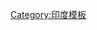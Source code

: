 {{Navbox
| name      = 印度总督
| title     = [[印度总督]]
| listclass = hlist
| image     = {{longitem|style=line-height:5em|[[File:Flag of the British East India Company (1801).svg|100px|border]] [[File:Flag of the Governor-General of India (1885–1947).svg|100px|border]] [[File:Flag of the Governor-General of India (1947–1950).svg|100px|border]]}}
|group1= 威廉堡省总督<br>(1774–1833)
|list1=
* [[沃倫·黑斯廷斯]]
* {{link-en|约翰·麦克弗森|Sir John Macpherson, 1st Baronet}}
* [[第一代康沃利斯侯爵查爾斯·康沃利斯|康沃利斯伯爵]]
* {{link-en|第一代泰格茅斯男爵约翰·肖|John Shore, 1st Baron Teignmouth|约翰·肖}}
* {{link-en|阿留雷德·克拉克|Alured Clarke}}
* [[第一代韋爾斯利侯爵理查德·韋爾斯利|莫寧頓伯爵]]
* [[第一代康沃利斯侯爵查爾斯·康沃利斯|康沃利斯侯爵]]
* {{link-en|乔治·巴洛|Sir George Barlow, 1st Baronet}}
* [[第一代明托伯爵吉爾伯特·艾略特-默里-基寧蒙德|明托伯爵]]
* [[第一代黑斯廷斯侯爵弗朗西斯·羅頓-黑斯廷斯|莫伊拉伯爵]]
* {{link-en|约翰·亚当 (总督)|John Adam (administrator)|约翰·亚当}}
* [[威廉·阿美士德|阿美士德勋爵]]
* {{link-en|威廉·巴特沃思·贝利|William Butterworth Bayley}}
* [[威廉·本廷克勋爵]]
|group2= 印度总督<br>(1833–1858)
|list2=
* [[威廉·本廷克勋爵]]
* {{link-en|第一代梅特卡夫男爵查尔斯·梅特卡夫|Charles Metcalfe, 1st Baron Metcalfe|查尔斯·梅特卡夫}}
* [[第一代奥克兰伯爵乔治·伊登|奥克兰勋爵]]
* {{link-en|第一代埃伦伯勒伯爵爱德华·劳|Edward Law, 1st Earl of Ellenborough|埃伦伯勒勋爵}}
* {{link-en|威廉·威尔伯福斯·伯德|William Wilberforce Bird (governor)}}
* {{link-en|第一代哈丁子爵亨利·哈丁|Henry Hardinge, 1st Viscount Hardinge|亨利·哈丁}}
* [[第一代达尔豪斯侯爵詹姆斯·布朗-拉姆齐|达尔豪斯侯爵]]
* {{link-en|第一代坎宁伯爵查尔斯·坎宁|Charles Canning, 1st Earl Canning|坎宁子爵}}
|group3= 印度总督及副王<br>(1858–1947) 
|list3=
* {{link-en|第一代坎宁伯爵查尔斯·坎宁|Charles Canning, 1st Earl Canning|坎宁伯爵}}
* [[第八代額爾金伯爵詹姆斯·布魯斯|額爾金伯爵]]
* {{link-en|第一代马格达拉的内皮尔男爵罗伯特·内皮尔|Robert Napier, 1st Baron Napier of Magdala|罗伯特·内皮尔}}
* {{link-en|威廉·登尼森|William Denison}}
* {{link-en|第一代劳伦斯男爵约翰·劳伦斯|John Lawrence, 1st Baron Lawrence|约翰·劳伦斯}}
* {{link-en|第六代梅奥伯爵理查德·勃克|Richard Bourke, 6th Earl of Mayo|梅奥伯爵}}
* {{link-en|约翰·斯特莱切 (民政官员)|John Strachey (civil servant)|约翰·斯特莱切}}
* {{link-en|第十代内皮尔勋爵弗朗西斯·内皮尔|Francis Napier, 10th Lord Napier|内皮尔勋爵}}
* {{link-en|第一代诺思布鲁克伯爵托马斯·巴林|Thomas Baring, 1st Earl of Northbrook|诺思布鲁克勋爵}}
* {{link-en|第一代利顿伯爵罗伯特·布尔沃-利顿|Robert Bulwer-Lytton, 1st Earl of Lytton|勋爵}}
* {{link-en|第一代里蓬侯爵乔治·罗宾逊|George Robinson, 1st Marquess of Ripon|里蓬侯爵}}
* [[第一代达费林和阿瓦侯爵弗雷德里克·汉密尔顿-坦普尔-布莱克伍德|达弗林伯爵]]
* {{link-en|第五代兰斯敦侯爵亨利·佩蒂-菲茨莫里斯|Henry Petty-Fitzmaurice, 5th Marquess of Lansdowne|兰斯敦侯爵}}
* [[第九代額爾金伯爵維克多·布魯斯|額爾金伯爵]]
* [[第一代凱德爾斯頓的寇松侯爵喬治·寇松|喬治·寇松]]
* [[第四代明托伯爵吉爾伯特·艾略特-默里-基寧蒙德|明托伯爵]]
* [[第一代潘雪斯特的哈丁男爵查爾斯·哈丁|彭斯赫斯特的哈丁勋爵]]
* {{link-en|第一代切尔姆斯福德子爵弗雷德里克·塞西杰|Frederic Thesiger, 1st Viscount Chelmsford|切尔姆斯福德勋爵}}
* {{link-en|第一代里丁侯爵鲁弗斯·艾萨克斯|Rufus Isaacs, 1st Marquess of Reading|里丁伯爵}}
* [[第一代哈利法克斯伯爵愛德華·伍德|艾尔文勋爵]]
* [[第一代威靈東侯爵費爾曼·費爾曼-托馬斯|威靈東伯爵]]
* [[第一代韋維爾伯爵阿奇博爾德·韋維爾|韋維爾子爵]]
* [[第一代緬甸的蒙巴頓伯爵路易·蒙巴頓|緬甸的蒙巴頓伯爵]]
|group4= 印度自治领总督<br>(1947–1950)
|list4=
* [[第一代緬甸的蒙巴頓伯爵路易·蒙巴頓|緬甸的蒙巴頓伯爵]]
* [[查克拉瓦尔蒂·拉贾戈巴拉查理]]
}}<noinclude>
[[Category:印度总督| ]]
[[Category:印度模板‎]]
</noinclude>